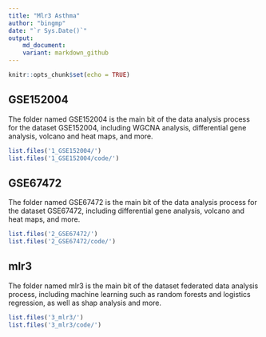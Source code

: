 ---
title: "Mlr3 Asthma"
author: "bingmp"
date: "`r Sys.Date()`"
output:
    md_document:
    variant: markdown_github
---

```{r setup, include=FALSE}
knitr::opts_chunk$set(echo = TRUE)
```

## GSE152004
The folder named GSE152004 is the main bit of the data analysis process for the dataset GSE152004, including WGCNA analysis, differential gene analysis, volcano and heat maps, and more.

```{r}
list.files('1_GSE152004/')
list.files('1_GSE152004/code/')
```

## GSE67472
The folder named GSE67472 is the main bit of the data analysis process for the dataset GSE67472, including differential gene analysis, volcano and heat maps, and more.
```{r}
list.files('2_GSE67472/')
list.files('2_GSE67472/code/')
```

## mlr3
The folder named mlr3 is the main bit of the dataset federated data analysis process, including machine learning such as random forests and logistics regression, as well as shap analysis and more.

```{r}
list.files('3_mlr3/')
list.files('3_mlr3/code/')
```

